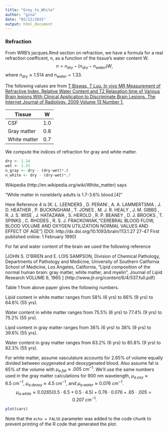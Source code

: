 ```yaml
---
title: "Grey_to_White"
author: "gina"
date: "02/12/2015"
output: html_document
---
```

### Refraction
From WRB's jacques.Rmd section on refraction, we have a formula for a real refraction coefficent, n, as a function of the tissue's water content W.
$$n = n_{dry} − (n_{dry} − n_{water})W,$$ where $n_{dry} \approx 1.514$ and $n_{water} = 1.33.$ 

The following values are from [T Biswas, T Luu. In vivo MR Measurement of Refractive Index, Relative Water Content and T2 Relaxation time of Various Brain lesions With Clinical Application to Discriminate Brain Lesions. The Internet Journal of Radiology. 2009 Volume 13 Number 1.](https://ispub.com/IJRA/13/1/8277#)

Tissue | W
-------|-------
CSF | 1.0
Gray matter | 0.8
White matter | 0.7

 
We compute the indices of refraction for gray and white matter.
```r
dry <- 1.14
wet <- 1.33
n_gray <- dry - (dry-wet)*.8
n_white <- dry - (dry-wet)*.7
```

Wikipedia (http://en.wikipedia.org/wiki/White_matter) says

"White matter in nonelderly adults is 1.7-3.6% blood.[4]"

Here Reference 4 is [K. L. LEENDERS , D. PERANI , A. A. LAMMERTSMA , J. D. HEATHER , P. BUCKINGHAM , T. JONES , M. J. R. HEALY , J. M. GIBBS , R. J. S. WISE , J. HATAZAWA , S. HEROLD , R. P. BEANEY , D. J. BROOKS , T. SPINKS , C. RHODES , R. S. J. FRACKOWIAK,"CEREBRAL BLOOD FLOW, BLOOD VOLUME AND OXYGEN UTILIZATION NORMAL VALUES AND EFFECT OF AGE"]
(DOI: http://dx.doi.org/10.1093/brain/113.1.27 27-47 First published online: 1 February 1990)

For fat and water content of the brain we used the following reference

[JOHN S. O’BRIEN and E. LOIS SAMPSON,  Division of Chemical Pathology, 
Departments of Pathology and Medicine,
University of Southern California
School of Medicine, Los Angeles, California, 
"Lipid composition of the normal human brain: gray matter, white matter, and myelin”,
Journal of Lipid Research VOLUME 6, 1965 ]
(http://www.jlr.org/content/6/4/537.full.pdf)

Table 1 from above paper gives the following numbers.

Lipid content in white matter ranges from 58% (6 yrs) to 66% (9 yrs) to 64.6% (55 yrs).

Water content in white matter ranges from  75.5% (6 yrs) to 77.4% (9 yrs) to 75.2% (55 yrs).

Lipid content in gray matter ranges from  36% (6 yrs) to 38% (9 yrs) to 39.6% (55 yrs).

Water content in gray matter ranges from  83.2% (6 yrs) to 85.8% (9 yrs) to 82.3% (55 yrs).

For white matter, assume vasculature accounts for 2.65% of volume  equally divided between oxygenated and deoxygenated blood. Also assume  fat is 65% of the volume with $\mu_{a.fat} \approx .005 \: cm^{-1}$. We'll use the same numbers used in the gray matter calculations for 900 nm wavelength, $\mu_{a.oxy} \approx 6.5 \: cm^{-1}$, $\mu_{a.deoxy} \approx 4.5 \: cm^{-1}$, and $\mu_{a.water} \approx 0.076  \: cm^{-1}.$
$$\mu_{a.white} \approx 0.0265 \left(0.5 \cdot 6.5 + 0.5 \cdot 4.5 \right) + 0.76 \cdot 0.076 + .65 \cdot .005 = 0.207 \: cm^{-1}.$$


```r
plot(cars)
```

Note that the `echo = FALSE` parameter was added to the code chunk to prevent printing of the R code that generated the plot.
